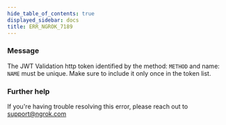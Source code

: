 ```yaml
---
hide_table_of_contents: true
displayed_sidebar: docs
title: ERR_NGROK_7189
---
```


### Message

The JWT Validation http token identified by the method: `METHOD` and name: `NAME` must be unique. Make sure to include it only once in the token list.

<ErrorDetails />

### Further help

If you're having trouble resolving this error, please reach out to [support@ngrok.com](mailto:support@ngrok.com?subject=Help%20with%20ERR_NGROK_7189)
